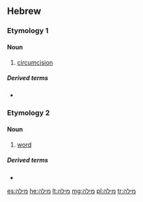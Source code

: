 ==Hebrew==

===Etymology 1===
{{he-root|מ|ו|ל}}

====Noun====
{{he-noun|wv=מִילָה|tr=milá|g=f}}

# [[circumcision]]

=====Derived terms=====
* {{l|he|בְּרִית מִילָה|tr=brit mila}}

===Etymology 2===
{{he-root|מ|ל|ל}}

====Noun====
{{he-noun|g=f|dwv=מִלָּה|tr=milá|cons=מילת|conswv=|pl=מילים|pldwv=מִלִּים}}

# [[word]]

=====Derived terms=====
* {{he-onym|מילון|dwv=מִלּוֹן}}

[[es:מילה]]
[[he:מילה]]
[[lt:מילה]]
[[mg:מילה]]
[[pl:מילה]]
[[tr:מילה]]